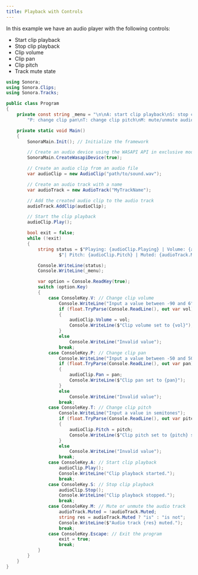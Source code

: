 ```yaml
---
title: Playback with Controls
---
```


In this example we have an audio player with the following controls:
- Start clip playback
- Stop clip playback
- Clip volume
- Clip pan
- Clip pitch
- Track mute state

```cs
using Sonora;
using Sonora.Clips;
using Sonora.Tracks;

public class Program
{
    private const string _menu = "\n\nA: start clip playback\nS: stop clip playback\nV: change clip volume\n" +
        "P: change clip pan\nT: change clip pitch\nM: mute/unmute audio track\nEsc: exit\n";

    private static void Main()
    {
        SonoraMain.Init(); // Initialize the framework

        // Create an audio device using the WASAPI API in exclusive mode
        SonoraMain.CreateWasapiDevice(true);

        // Create an audio clip from an audio file
        var audioClip = new AudioClip("path/to/sound.wav");

        // Create an audio track with a name
        var audioTrack = new AudioTrack("MyTrackName");

        // Add the created audio clip to the audio track
        audioTrack.AddClip(audioClip);

        // Start the clip playback
        audioClip.Play();

        bool exit = false;
        while (!exit)
        {
            string status = $"Playing: {audioClip.Playing} | Volume: {audioClip.Volume}dB | Pan: {audioClip.Pan} " +
                    $"| Pitch: {audioClip.Pitch} | Muted: {audioTrack.Muted}";

            Console.WriteLine(status);
            Console.WriteLine(_menu);

            var option = Console.ReadKey(true);
            switch (option.Key) 
            { 
                case ConsoleKey.V: // Change clip volume
                    Console.WriteLine("Input a value between -90 and 6");
                    if (float.TryParse(Console.ReadLine(), out var vol))
                    {
                        audioClip.Volume = vol;
                        Console.WriteLine($"Clip volume set to {vol}");
                    }
                    else
                        Console.WriteLine("Invalid value");
                    break;
                case ConsoleKey.P: // Change clip pan
                    Console.WriteLine("Input a value between -50 and 50");
                    if (float.TryParse(Console.ReadLine(), out var pan))
                    {
                        audioClip.Pan = pan;
                        Console.WriteLine($"Clip pan set to {pan}");
                    }
                    else
                        Console.WriteLine("Invalid value");
                    break;
                case ConsoleKey.T: // Change clip pitch
                    Console.WriteLine("Input a value in semitones");
                    if (float.TryParse(Console.ReadLine(), out var pitch))
                    {
                        audioClip.Pitch = pitch;
                        Console.WriteLine($"Clip pitch set to {pitch} semitones");
                    }
                    else
                        Console.WriteLine("Invalid value");
                    break;
                case ConsoleKey.A: // Start clip playback
                    audioClip.Play();
                    Console.WriteLine("Clip playback started.");
                    break;
                case ConsoleKey.S: // Stop clip playback
                    audioClip.Stop();
                    Console.WriteLine("Clip playback stopped.");
                    break;
                case ConsoleKey.M: // Mute or unmute the audio track
                    audioTrack.Muted = !audioTrack.Muted;
                    string res = audioTrack.Muted ? "is" : "is not";
                    Console.WriteLine($"Audio track {res} muted.");
                    break;
                case ConsoleKey.Escape: // Exit the program
                    exit = true;
                    break;
            }
        }
    }
}
```